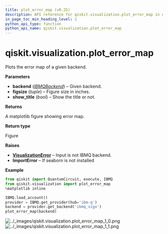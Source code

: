 ```yaml
---
title: plot_error_map (v0.25)
description: API reference for qiskit.visualization.plot_error_map in qiskit v0.25
in_page_toc_min_heading_level: 1
python_api_type: function
python_api_name: qiskit.visualization.plot_error_map
---
```


<span id="qiskit-visualization-plot-error-map" />

# qiskit.visualization.plot\_error\_map

<Function id="qiskit.visualization.plot_error_map" isDedicatedPage={true} github="https://github.com/qiskit/qiskit/tree/stable/0.17/qiskit/visualization/gate_map.py" signature="plot_error_map(backend, figsize=(12, 9), show_title=True)">
  Plots the error map of a given backend.

  **Parameters**

  *   **backend** ([*IBMQBackend*](qiskit.providers.ibmq.IBMQBackend "qiskit.providers.ibmq.IBMQBackend")) – Given backend.
  *   **figsize** (*tuple*) – Figure size in inches.
  *   **show\_title** (*bool*) – Show the title or not.

  **Returns**

  A matplotlib figure showing error map.

  **Return type**

  Figure

  **Raises**

  *   [**VisualizationError**](qiskit.visualization.VisualizationError "qiskit.visualization.VisualizationError") – Input is not IBMQ backend.
  *   **ImportError** – If seaborn is not installed

  **Example**

  ```python
  from qiskit import QuantumCircuit, execute, IBMQ
  from qiskit.visualization import plot_error_map
  %matplotlib inline

  IBMQ.load_account()
  provider = IBMQ.get_provider(hub='ibm-q')
  backend = provider.get_backend('ibmq_vigo')
  plot_error_map(backend)
  ```

  ![../\_images/qiskit.visualization.plot\_error\_map\_1\_0.png](/images/api/qiskit/0.25/qiskit.visualization.plot_error_map_1_0.avif) ![../\_images/qiskit.visualization.plot\_error\_map\_1\_1.png](/images/api/qiskit/0.25/qiskit.visualization.plot_error_map_1_1.avif)
</Function>

